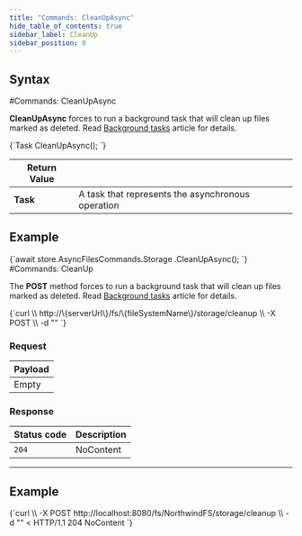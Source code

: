 ---
title: "Commands: CleanUpAsync"
hide_table_of_contents: true
sidebar_label: CleanUp
sidebar_position: 0
---




## Syntax
<LanguageSwitcher supportedLanguages={supportedLanguages} />
<LanguageContent language="csharp">
#Commands: CleanUpAsync

**CleanUpAsync** forces to run a background task that will clean up files marked as deleted. Read [Background tasks](../../../server/background-tasks.mdx) article for details.



<TabItem value="clean_up_1" label="clean_up_1">
<CodeBlock language="csharp">
{`Task CleanUpAsync();
`}
</CodeBlock>
</TabItem>


| Return Value | |
| ------------- | ------------- |
| **Task** |  A task that represents the asynchronous operation |

## Example

<TabItem value="clean_up_2" label="clean_up_2">
<CodeBlock language="csharp">
{`await store.AsyncFilesCommands.Storage
		.CleanUpAsync();
`}
</CodeBlock>
</TabItem>

</LanguageContent>
<LanguageContent language="http">
#Commands: CleanUp

The **POST** method forces to run a background task that will clean up files marked as deleted. Read [Background tasks](../../../server/background-tasks.mdx) article for details.



<TabItem value="json" label="json">
<CodeBlock language="json">
{`curl \\
	http://\{serverUrl\}/fs/\{fileSystemName\}/storage/cleanup  \\
	-X POST \\
    -d ""
`}
</CodeBlock>
</TabItem>

### Request

| Payload |
| ------- |
| Empty |

### Response

| Status code | Description |
| ----------- | - |
| `204` | NoContent |

---

## Example

<TabItem value="json" label="json">
<CodeBlock language="json">
{`curl \\
	-X POST http://localhost:8080/fs/NorthwindFS/storage/cleanup  \\
	-d ""
< HTTP/1.1 204 NoContent
`}
</CodeBlock>
</TabItem>

</LanguageContent>

<!---

-->